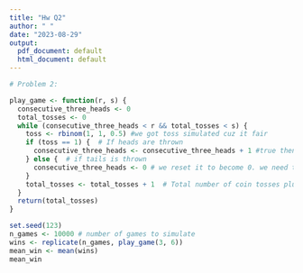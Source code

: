 ---
title: "Hw Q2"
author: " "
date: "2023-08-29"
output:
  pdf_document: default
  html_document: default
---

```{r}
# Problem 2:

play_game <- function(r, s) {
  consecutive_three_heads <- 0
  total_tosses <- 0
  while (consecutive_three_heads < r && total_tosses < s) {
    toss <- rbinom(1, 1, 0.5) #we got toss simulated cuz it fair
    if (toss == 1) {  # If heads are thrown
      consecutive_three_heads <- consecutive_three_heads + 1 #true then consecutive + 1
    } else {  # if tails is thrown
      consecutive_three_heads <- 0 # we reset it to become 0. we need three consecutive so once we get tail set it to be 0;
    }
    total_tosses <- total_tosses + 1  # Total number of coin tosses plus 1
  }
  return(total_tosses)
}

set.seed(123)  
n_games <- 10000 # number of games to simulate
wins <- replicate(n_games, play_game(3, 6))
mean_win <- mean(wins)
mean_win
```


